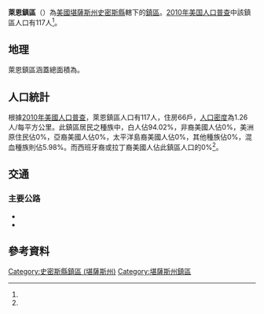 {{noteTA
|G1=USState
}}
{{Infobox settlement
|official_name = 萊恩鎮區
|native_name = Lane Township
|settlement_type = 鎮區
|pushpin_map=USA Kansas
|coordinates_display = inline,title
|coordinates_region = US-KS
|subdivision_type = [[世界政區索引|國家]]
|subdivision_name = [[美国|美国]]
|subdivision_type1 = [[美國行政區劃|州]]
|subdivision_name1 = [[堪薩斯州|堪薩斯州]]
|subdivision_type2 = [[堪薩斯州行政區劃|縣]]
|subdivision_name2 = [[史密斯縣_(堪薩斯州)|史密斯縣]]
|area_total_km2 = 92.84
|area_land_km2 = 92.80
|area_water_km2 = 0.03
|area_total_sq_mi =
|area_land_sq_mi =
|area_water_sq_mi =
|area_water_percent = 0.04
|population_as_of = [[2010年美国人口普查|2010]]
|population_footnotes = <ref name="Census 2010">{{cite web| url=http://factfinder2.census.gov| title=Race, Hispanic or Latino, Age, and Housing Occupancy: 2010 Census Redistricting Data, Lane township, Smith County, Kansas| publisher=U.S. Census Bureau, American FactFinder 2| accessdate=2016-09-10| archive-date=2013-09-11| archive-url=https://web.archive.org/web/20130911234518/http://factfinder2.census.gov/| dead-url=no}}</ref>
|population_total = 117
|population_density_km2 = auto
|elevation_footnotes = 
|elevation_m = 562
|elevation_ft = 
|latd = 39
|latm = 47
|lats = 08
|latNS = N
|longd = 98
|longm = 53
|longs = 56
|longEW = W
|postal_code_type =
|postal_code = 
|blank_name = [[聯邦資料處理標準|FIPS代碼]]
|blank_info = 20-38450
|blank1_name = [[地名信息系统|GNIS編號]] 
|blank1_info = [http://geonames.usgs.gov/pls/gnispublic/f?p=gnispq:3:::NO::P3_FID:0471954 0471954]
|website = 
|footnotes = 
}}

'''萊恩鎮區'''（{{lang-en|'''Lane Township'''}}）為[[美國|美國]][[堪薩斯州|堪薩斯州]][[史密斯縣_(堪薩斯州)|史密斯縣]]轄下的[[行政鎮區|鎮區]]。[[2010年美国人口普查|2010年美国人口普查]]中該鎮區人口有117人<ref name="Census 2010"/>。

==地理==
萊恩鎮區涵蓋總面積為{{convert|92.84|km2|sqmi}}。

==人口統計==
根據[[2010年美國人口普查|2010年美國人口普查]]，萊恩鎮區人口有117人，住房66戶，[[人口密度|人口密度]]為1.26人/每平方公里。此鎮區居民之種族中，白人佔94.02%，非裔美國人佔0%，美洲原住民佔0%，亞裔美國人佔0%，太平洋島裔美國人佔0%，其他種族佔0%，混血種族則佔5.98%。而西班牙裔或拉丁裔美國人佔此鎮區人口的0%<ref name="Census 2010"/>。

==交通==
===主要公路===
*{{Jct|country=USA|US|36}}
*{{Jct|state=KS|KS|8}}

==參考資料==
{{reflist}}

{{史密斯縣 (堪薩斯州)}}

{{DEFAULTSORT:Lane}}
[[Category:史密斯縣鎮區_(堪薩斯州)|Category:史密斯縣鎮區 (堪薩斯州)]]
[[Category:堪薩斯州鎮區|Category:堪薩斯州鎮區]]

{{SmithCountyKS-geo-stub}}